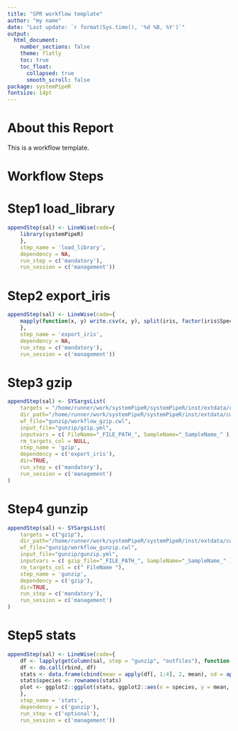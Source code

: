```yaml
---
title: "SPR workflow template"
author: "my name"
date: "Last update: `r format(Sys.time(), '%d %B, %Y')`"
output: 
  html_document:
    number_sections: false
    theme: flatly
    toc: true
    toc_float:
      collapsed: true
      smooth_scroll: false
package: systemPipeR
fontsize: 14pt
---
```


# About this Report 

This is a workflow template.

# Workflow Steps

# Step1 load_library
```r
appendStep(sal) <- LineWise(code={
    library(systemPipeR)
    },
    step_name = 'load_library',
    dependency = NA,
    run_step = c('mandatory'),
    run_session = c('management'))
```


# Step2 export_iris
```r
appendStep(sal) <- LineWise(code={
    mapply(function(x, y) write.csv(x, y), split(iris, factor(iris$Species)), file.path("results", paste0(names(split(iris, factor(iris$Species))), ".csv")))
    },
    step_name = 'export_iris',
    dependency = NA,
    run_step = c('mandatory'),
    run_session = c('management'))
```


# Step3 gzip
```r
appendStep(sal) <- SYSargsList(
    targets = "/home/runner/work/systemPipeR/systemPipeR/inst/extdata/cwl/gunzip/targets_gunzip.txt",
    dir_path="/home/runner/work/systemPipeR/systemPipeR/inst/extdata/cwl",
    wf_file="gunzip/workflow_gzip.cwl",
    input_file="gunzip/gzip.yml",
    inputvars = c( FileName="_FILE_PATH_", SampleName="_SampleName_" ),
    rm_targets_col = NULL,
    step_name = 'gzip',
    dependency = c('export_iris'),
    dir=TRUE,
    run_step = c('mandatory'),
    run_session = c('management')
)
```


# Step4 gunzip
```r
appendStep(sal) <- SYSargsList(
    targets = c("gzip"),
    dir_path="/home/runner/work/systemPipeR/systemPipeR/inst/extdata/cwl",
    wf_file="gunzip/workflow_gunzip.cwl",
    input_file="gunzip/gunzip.yml",
    inputvars = c( gzip_file="_FILE_PATH_", SampleName="_SampleName_" ),
    rm_targets_col = c(" FileName "),
    step_name = 'gunzip',
    dependency = c('gzip'),
    dir=TRUE,
    run_step = c('mandatory'),
    run_session = c('management')
)
```


# Step5 stats
```r
appendStep(sal) <- LineWise(code={
    df <- lapply(getColumn(sal, step = "gunzip", "outfiles"), function(x) read.delim(x, sep = ",")[-1])
    df <- do.call(rbind, df)
    stats <- data.frame(cbind(mean = apply(df[, 1:4], 2, mean), sd = apply(df[, 1:4], 2, sd)))
    stats$species <- rownames(stats)
    plot <- ggplot2::ggplot(stats, ggplot2::aes(x = species, y = mean, fill = species)) + ggplot2::geom_bar(stat = "identity", color = "black", position = ggplot2::position_dodge()) + ggplot2::geom_errorbar(ggplot2::aes(ymin = mean - sd, ymax = mean + sd), width = 0.2, position = ggplot2::position_dodge(0.9))
    },
    step_name = 'stats',
    dependency = c('gunzip'),
    run_step = c('optional'),
    run_session = c('management'))
```


